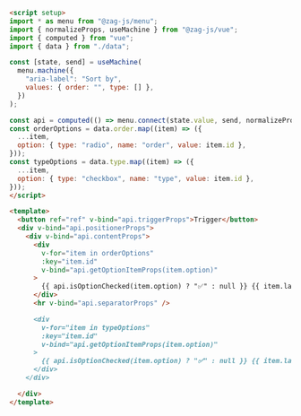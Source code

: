 ```md
<script setup>
import * as menu from "@zag-js/menu";
import { normalizeProps, useMachine } from "@zag-js/vue";
import { computed } from "vue";
import { data } from "./data";

const [state, send] = useMachine(
  menu.machine({
    "aria-label": "Sort by",
    values: { order: "", type: [] },
  })
);

const api = computed(() => menu.connect(state.value, send, normalizeProps));
const orderOptions = data.order.map((item) => ({
  ...item,
  option: { type: "radio", name: "order", value: item.id },
}));
const typeOptions = data.type.map((item) => ({
  ...item,
  option: { type: "checkbox", name: "type", value: item.id },
}));
</script>

<template>
  <button ref="ref" v-bind="api.triggerProps">Trigger</button>
  <div v-bind="api.positionerProps">
    <div v-bind="api.contentProps">
      <div
        v-for="item in orderOptions"
        :key="item.id"
        v-bind="api.getOptionItemProps(item.option)"
      >
        {{ api.isOptionChecked(item.option) ? "✅" : null }} {{ item.label }}
      </div>
      <hr v-bind="api.separatorProps" />

      <div
        v-for="item in typeOptions"
        :key="item.id"
        v-bind="api.getOptionItemProps(item.option)"
      >
        {{ api.isOptionChecked(item.option) ? "✅" : null }} {{ item.label }}
      </div>
    </div>

  </div>
</template>
```
